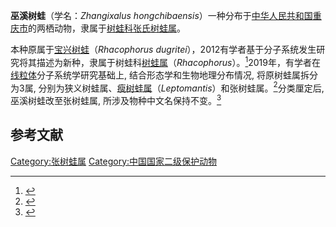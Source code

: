 {{Speciesbox
|image = 
|status =
|status_system = IUCN3.1
|status_ref =
|genus = Zhangixalus
|species = hongchibaensis
|authority =  Li, Liu, Chen, Wu, Murphy, Zhao, Wang and Zhang, 2012
|synonyms =*''Rhacophorus hongchibaensis''
}}
'''巫溪树蛙'''（学名：''Zhangixalus hongchibaensis''）一种分布于[[中华人民共和国|中华人民共和国]][[重庆市|重庆市]]的两栖动物，隶属于[[树蛙科|树蛙科]][[张氏树蛙属|张氏树蛙属]]。

本种原属于[[宝兴树蛙|宝兴树蛙]]（''Rhacophorus dugritei''），2012有学者基于分子系统发生研究将其描述为新种，隶属于树蛙科[[树蛙属|树蛙属]]（''Rhacophorus''）。<ref>{{cite journal |author1=LI JIA-TANG，LIU JUN，CHEN YUE-YING，WU JIA-WEI，MURPHY ROBERT W.，ZHAO ER-MI，WANG YUE-ZHAO，ZHANG YA-PING |title=Molecular phylogeny of treefrogs in the Rhacophorus dugritei species complex (Anura: Rhacophoridae), with descriptions of two new species |journal=''Zoological Journal of the Linnean Society'' |date=May 2012 |volume=165 |issue=1 |pages=143–162 |doi=10.1111/j.1096-3642.2011.00790.x |url=https://academic.oup.com/zoolinnean/article/165/1/143/2627148 |accessdate=2021-04-15 |archive-date=2020-08-06 |archive-url=https://web.archive.org/web/20200806110124/https://academic.oup.com/zoolinnean/article/165/1/143/2627148 |dead-url=no }}</ref>2019年，有学者在[[线粒体|线粒体]]分子系统学研究基础上, 结合形态学和生物地理分布情况, 将原树蛙属拆分为3属, 分别为狭义树蛙属、[[瘦树蛙属|瘦树蛙属]]（''Leptomantis''）和张树蛙属。<ref>{{cite journal |author1=D Jiang，K Jiang，J Ren，WU Jun，LI Jiatang |title=Resurrection of the Genus Leptomantis, with Description of a New Genus to the Family Rhacophoridae(Amphibia:Anura) |journal=''Asian Herpetological Research'' |date=2019 |volume=10 |pages=1-12}}</ref>分类厘定后, 巫溪树蛙改至张树蛙属, 所涉及物种中文名保持不变。<ref>{{cite journal |author1=王剀;王英永;车静;任金龙;陈宏满;吕植桐;郭宪光;蒋珂;陈进民;李家堂;郭鹏 |title=中国两栖、爬行动物更新名录[J] |journal=生物多样性 |date=2020 |volume=28 |issue=2 |pages=189-218 |url=https://www.biodiversity-science.net/article/2020/1005-0094/1005-0094-28-2-189.shtml |accessdate=2021-04-15 |archive-date=2021-04-17 |archive-url=https://web.archive.org/web/20210417094738/https://www.biodiversity-science.net/article/2020/1005-0094/1005-0094-28-2-189.shtml |dead-url=no }}</ref>


==参考文献==
{{reflist}}
[[Category:张树蛙属|Category:张树蛙属]]
[[Category:中国国家二级保护动物|Category:中国国家二级保护动物]]